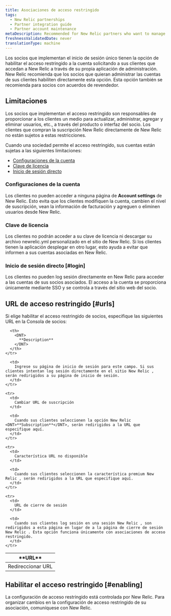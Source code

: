 ```yaml
---
title: Asociaciones de acceso restringido
tags:
  - New Relic partnerships
  - Partner integration guide
  - Partner account maintenance
metaDescription: Recommended for New Relic partners who want to manage their customers' accounts directly and for partners with reseller agreements.
freshnessValidatedDate: never
translationType: machine
---
```


Los socios que implementan el inicio de sesión único tienen la opción de habilitar el acceso restringido a la cuenta solicitando a sus clientes que accedan a New Relic a través de su propia aplicación de administración. New Relic recomienda que los socios que quieran administrar las cuentas de sus clientes habiliten directamente esta opción. Esta opción también se recomienda para socios con acuerdos de revendedor.

## Limitaciones

Los socios que implementan el acceso restringido son responsables de proporcionar a los clientes un medio para actualizar, administrar, agregar y eliminar usuarios, etc., a través del producto o interfaz del socio. Los clientes que compran la suscripción New Relic directamente de New Relic no están sujetos a estas restricciones.

Cuando una sociedad permite el acceso restringido, sus cuentas están sujetas a las siguientes limitaciones:

* [Configuraciones de la cuenta](#account-settings)
* [Clave de licencia](#license-key)
* [Inicio de sesión directo](#login)

### Configuraciones de la cuenta

Los clientes no pueden acceder a ninguna página de <DNT>**Account settings**</DNT> de New Relic. Esto evita que los clientes modifiquen la cuenta, cambien el nivel de suscripción, vean la información de facturación y agreguen o eliminen usuarios desde New Relic.

### Clave de licencia

Los clientes no podrán acceder a su clave de licencia ni descargar su archivo newrelic.yml personalizado en el sitio de New Relic. Si los clientes tienen la aplicación desplegar en otro lugar, esto ayuda a evitar que informen a sus cuentas asociadas en New Relic.

### Inicio de sesión directo [#login]

Los clientes no pueden log sesión directamente en New Relic para acceder a las cuentas de sus socios asociados. El acceso a la cuenta se proporciona únicamente mediante SSO y se controla a través del sitio web del socio.

## URL de acceso restringido [#urls]

Si elige habilitar el acceso restringido de socios, especifique las siguientes URL en la Consola de socios:

<table>
  <thead>
    <tr>
      <th width={200}>
        <DNT>
          **URL**
        </DNT>
      </th>

      <th>
        <DNT>
          **Description**
        </DNT>
      </th>
    </tr>
  </thead>

  <tbody>
    <tr>
      <td>
        Redireccionar URL
      </td>

      <td>
        Ingrese su página de inicio de sesión para este campo. Si sus clientes intentan log sesión directamente en el sitio New Relic , serán redirigidos a su página de inicio de sesión.
      </td>
    </tr>

    <tr>
      <td>
        Cambiar URL de suscripción
      </td>

      <td>
        Cuando sus clientes seleccionen la opción New Relic <DNT>**Subscription**</DNT>, serán redirigidos a la URL que especifique aquí.
      </td>
    </tr>

    <tr>
      <td>
        Característica URL no disponible
      </td>

      <td>
        Cuando sus clientes seleccionen la característica premium New Relic , serán redirigidos a la URL que especifique aquí.
      </td>
    </tr>

    <tr>
      <td>
        URL de cierre de sesión
      </td>

      <td>
        Cuando sus clientes log sesión en una sesión New Relic , son redirigidos a esta página en lugar de a la página de cierre de sesión New Relic . Esta opción funciona únicamente con asociaciones de acceso restringido.
      </td>
    </tr>
  </tbody>
</table>

## Habilitar el acceso restringido [#enabling]

La configuración de acceso restringido está controlada por New Relic. Para organizar cambios en la configuración de acceso restringido de su asociación, comuníquese con New Relic.
